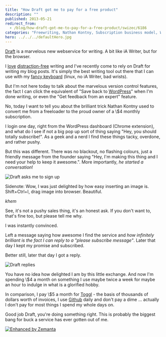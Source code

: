 ```yaml
---
title: "How Draft got me to pay for a free product"
description: ""
published: 2013-05-21
redirect_from:
  - /blog/how-draft-got-me-to-pay-for-a-free-product/swizec/6186
categories: "Freewriting, Nathan Kontny, Subscription business model, WordPress, Writer Resources, Writing, Writing"
hero: ../../../defaultHero.jpg
---
```


[Draft](https://draftin.com/) is a marvelous new webservice for writing. A bit like iA Writer, but for the browser.

I [love](http://swizec.com/blog/stypi-the-perfect-blogging-tool/swizec/3312) [distraction-free](http://swizec.com/blog/cool-thing-thursday-ia-writer/swizec/5517) writing and I've recently come to rely on Draft for writing my blog posts. It's simply the best writing tool out there that I can use with my [fancy keyboard](http://swizec.com/blog/cool-thing-thursday-a-300-euro-keyboard/swizec/5690) (linux, no iA Writer, bad wrists).

But I'm not here today to talk about the marvelous version control features, the fact I can click the equivalent of "Save back to [WordPress](http://wordpress.org "WordPress")" when I'm done writing, or even the "Get feedback from an expert" feature.

No, today I want to tell you about the brilliant trick Nathan Kontny used to convert me from a freeloader to the proud owner of a \\$4 monthly subscription.

I login one day, right from the WordPress dashboard (Chrome extension), and what do I see if not a big pop up sort of thing saying "Hey, you should totally subscribe!". As a geek and a nerd I find these things tacky, overdone, and rather pushy.

But this was different. There was no blackout, no flashing colours, just a friendly message from the founder saying "Hey, I'm making this thing and I need your help to keep it awesome.". More importantly, _he started a conversation_!

![Draft asks me to sign up](https://www.filepicker.io/api/file/c89bJzgRlerjCMR6C1ME)

Sidenote: Wow, I was just delighted by how easy inserting an image is. Shift+Ctrl+I, drag image into browser. Beautiful.

_khem_

See, it's not a pushy sales thing, it's an honest ask. If you don't want to, that's fine too, but please tell me why.

I was instantly convinced.

Left a message saying how awesome I find the service and _how infinitely brilliant is the fact I can reply to a "please subscribe message"_. Later that day I kept my promise and subscribed.

Better still, later that day I got a reply.

![Draft replies](https://www.filepicker.io/api/file/agNbhVprQoSZAjZaeIau)

You have no idea how delighted I am by this little exchange. And now I'm spending \\$4 a month on something I use maybe twice a week for maybe an hour to indulge in what is a glorified hobby.

In comparison, I pay \\$5 a month for [Toggl](http://www.toggl.com "Toggl.com") - the basis of thousands of dollars worth of invoices, I use [Github](http://github.com "GitHub") daily and don't pay a dime ... actually I don't pay for most things I spend my whole days on.

Good job Draft, you're doing something right. This is probably the biggest bang for buck a service has ever gotten out of me.

[![Enhanced by Zemanta](https://img.zemanta.com/zemified_e.png?x-id=5f8cc117-11b3-4973-8d8d-8481e1aec05b)](http://www.zemanta.com/?px "Enhanced by Zemanta")
